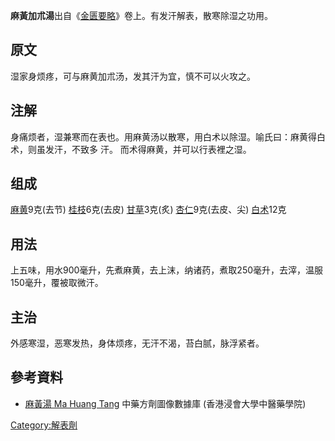 {{ctm}}
{{Infobox Prescription of TCM | 
|name          = 麻黃加朮湯
|shortname     =
|nickname      =
|origin        = 金匮要略
|formulation   = 
|image         = 
|image_caption = 
|TCD1          = 麻黄
|dosage1       = 9克(去节)
|TCD2          =  桂枝
|dosage2       = 6克(去皮)
|TCD3          = 甘草
|dosage3       = 3克(炙)
|TCD4          = 杏仁
|dosage4       = 9克(去皮、尖)
|TCD5 = 白术
|dosage5 = 12克
|function      = 发汗解表，散寒除湿
|footnotes     = 
}}

'''麻黃加朮湯'''出自《[[金匮要略|金匮要略]]》卷上。有发汗解表，散寒除湿之功用。
==原文==
湿家身烦疼，可与麻黄加朮汤，发其汗为宜，慎不可以火攻之。

==注解==
身痛烦者，湿兼寒而在表也。用麻黄汤以散寒，用白术以除湿。喻氏曰：麻黄得白术，则虽发汗，不致多 汗。 而术得麻黄，并可以行表裡之湿。

==组成==
[[麻黄|麻黄]]9克(去节) [[桂枝|桂枝]]6克(去皮) [[甘草|甘草]]3克(炙) [[杏仁|杏仁]]9克(去皮、尖) [[白术|白术]]12克
==用法==
上五味，用水900毫升，先煮麻黄，去上沫，纳诸药，煮取250毫升，去滓，温服150毫升，覆被取微汗。
==主治==
外感寒湿，恶寒发热，身体烦疼，无汗不渴，苔白腻，脉浮紧者。

== 參考資料 ==
* [https://sys02.lib.hkbu.edu.hk/cmfid/details.asp?query=all,contains,%E9%BA%BB%E9%BB%83%E5%8A%A0%E6%9C%AE%E6%B9%AF&facet=type%5F&lang=cht&pageid=1&absolutePos=1&id=F00001  麻黃湯 Ma Huang Tang] 中藥方劑圖像數據庫 (香港浸會大學中醫藥學院) {{zh}}{{en}}

[[Category:解表劑|Category:解表劑]]